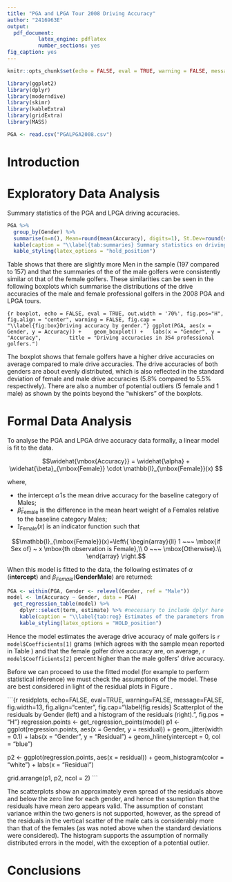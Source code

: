 ```yaml
---
title: "PGA and LPGA Tour 2008 Driving Accuracy"
author: "2416963E"
output:
  pdf_document:
          latex_engine: pdflatex
          number_sections: yes
fig_caption: yes
---
```


```r
knitr::opts_chunk$set(echo = FALSE, eval = TRUE, warning = FALSE, message = FALSE, comment = NA)
```

```r
library(ggplot2)
library(dplyr)
library(moderndive)
library(skimr)
library(kableExtra)
library(gridExtra)
library(MASS)
```

```r
PGA <- read.csv("PGALPGA2008.csv")
```

# Introduction {#sec:Intro}


# Exploratory Data Analysis {#sec:EDA}
Summary statistics of the PGA and LPGA driving accuracies.  

```r
PGA %>%
  group_by(Gender) %>%
  summarise(n=n(), Mean=round(mean(Accuracy), digits=1), St.Dev=round(sd(Accuracy), digits=1), Min=min(Accuracy), Q1=quantile(Accuracy, 0.25), Median=median(Accuracy), Q3=quantile(Accuracy, 0.75), Max=max(Accuracy)) %>%
  kable(caption = "\\label{tab:summaries} Summary statistics on driving accuracy by Gender of 354 professional golfers.") %>%
  kable_styling(latex_options = "hold_position")
``` 

Table \ref{tab:summaries} shows that there are slightly more Men in the sample (197 compared to 157) and that the summaries of the of the male golfers were consistently similar ot that of the female golfers.  These similarities can be seen in the following boxplots which summarise the distributions of the drive accuracies of the male and female professional golfers in the 2008 PGA and LPGA tours.

```{r boxplot, echo = FALSE, eval = TRUE, out.width = '70%', fig.pos="H", fig.align = "center", warning = FALSE, fig.cap = "\\label{fig:box}Driving accuracy by gender."}
ggplot(PGA, aes(x = Gender, y = Accuracy)) + 
  geom_boxplot() +
  labs(x = "Gender", y = "Accuracy", 
       title = "Driving accuracies in 354 professional golfers.")
```

The boxplot shows that female golfers have a higher drive accuracies on average compared to male drive accuracies.  The drive accuracies of both genders are about evenly distributed, which is also reflected in the standard deviation of female and male drive accuracies (5.8% compared to 5.5% respectively). There are also a number of potential outliers (5 female and 1 male) as shown by the points beyond the "whiskers" of the boxplots. 

# Formal Data Analysis {#sec:FDA}
To analyse the PGA and LPGA drive accuracy data formally, a linear model is fit to the data.

$$\widehat{\mbox{Accuracy}} = \widehat{\alpha} + \widehat{\beta}_{\mbox{Female}} \cdot \mathbb{I}_{\mbox{Female}}(x) $$

where,

+ the intercept $\widehat{\alpha}$ is the mean drive accuracy for the baseline category of Males;
+ $\widehat{\beta}_{\mbox{Female}}$ is the difference in the mean heart weight of a Females relative to the baseline category Males; 
+ $\mathbb{I}_{\mbox{Female}}(x)$ is an indicator function such that

$$\mathbb{I}_{\mbox{Female}}(x)=\left\{
            \begin{array}{ll}
              1 ~~~ \mbox{if Sex of} ~ x \mbox{th observation is Female},\\
              0 ~~~ \mbox{Otherwise}.\\
            \end{array}
          \right.$$

When this model is fitted to the data, the following estimates of $\alpha$ (**intercept**) and $\beta_{Female}$(**GenderMale**) are returned:

```r
PGA <- within(PGA, Gender <- relevel(Gender, ref = "Male"))
model <- lm(Accuracy ~ Gender, data = PGA)
  get_regression_table(model) %>%
    dplyr::select(term, estimate) %>% #necessary to include dplyr here
    kable(caption = "\\label{tab:reg} Estimates of the parameters from the fitted linear regression model.") %>%
    kable_styling(latex_options = "HOLD_position")
```
Hence the model estimates the average drive accuracy of male golfers is `r model$Coefficients[1]` grams (which agrees with the sample mean reported in Table \ref{tab:summaries}) and that the female golfer drive accuracy are, on average, `r model$Coefficients[2]` percent higher than the male golfers' drive accuracy.

Before we can proceed to use the fitted model (for example to perform statistical inference) we must check the assumptions of the model.  These are best considered in light of the residual plots in Figure \ref{fig:residplots}.

```{r residplots, echo=FALSE, eval=TRUE, warning=FALSE, message=FALSE, fig.width=13, fig.align="center", fig.cap="\\label{fig.resids} Scatterplot of the residuals by Gender (left) and a histogram of the residuals (right).", fig.pos = "H"}
regression.points <- get_regression_points(model)
p1 <- ggplot(regression.points, aes(x = Gender, y = residual)) +
  geom_jitter(width = 0.1) +
  labs(x = "Gender", y = "Residual") +
  geom_hline(yintercept = 0, col = "blue")

p2 <- ggplot(regression.points, aes(x = residual)) + 
  geom_histogram(color = "white") +
  labs(x = "Residual")

grid.arrange(p1, p2, ncol = 2)
```

The scatterplots show an approximately even spread of the residuals above and below the zero line for each gender, and hence the ssumption that the residuals have mean zero appears valid.  The assumption of constant variance within the two geners is not supported, however, as the spread of the residuals in the vertical scatter of the male cats is considerably more than that of the females (as was noted above when the standard deviations were considered).  The histogram supports the assumption of normally distributed errors in the model, with the exception of a potential outlier.

# Conclusions {#sec:Conc}
